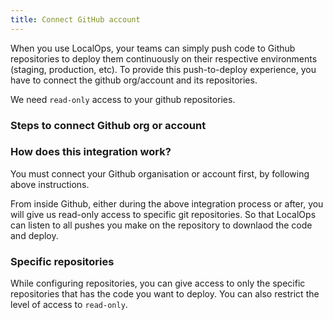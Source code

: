```yaml
---
title: Connect GitHub account
---
```


When you use LocalOps, your teams can simply push code to Github repositories to deploy them continuously on their
respective environments (staging, production, etc). To provide this push-to-deploy experience, you have to connect the
github org/account and its repositories.

We need `read-only` access to your github repositories.

### Steps to connect Github org or account

<Steps>
  <Step title="Sign in to LocalOps" />
  <Step title="Navigate to `Repositories` section" />
  <Step title="Click on `+ New Git connection" />
  <Step title="Follow the on-screen instructions from then to finish connecting your Github org" />
</Steps>

### How does this integration work?

You must connect your Github organisation or account first, by following above instructions.

From inside Github, either during the above integration process or after, you will give us read-only access to specific
git repositories. So that LocalOps can listen to all pushes you make on the repository to downlaod the code and deploy.

### Specific repositories

While configuring repositories, you can give access to only the specific repositories that has the code you want to
deploy. You can also restrict the level of access to `read-only`.

